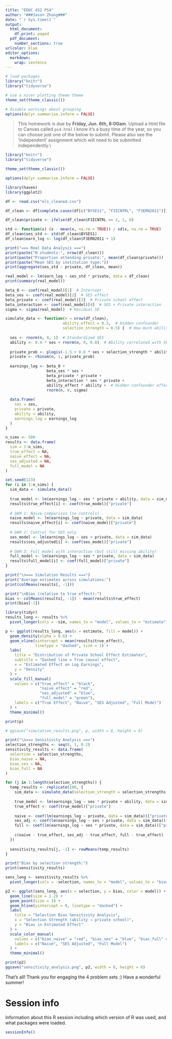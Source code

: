 ```yaml
---
title: "EDUC 452 PS4"
author: "###Jason Zhang###"
date: "`r Sys.time()`"
output:
  html_document:
    df_print: paged
  pdf_document:
    number_sections: true
urlcolor: blue
editor_options: 
  markdown: 
    wrap: sentence
---
```


```r
# load packages
library("knitr")
library("tidyverse")

# use a nicer plotting theme theme
theme_set(theme_classic())

# disable warnings about grouping
options(dplyr.summarise.inform = FALSE)
```

> This homework is due by **Friday, Jun. 6th, 8:00am**.
> Upload a html file to Canvas called `ps4.html` I know it’s a busy time of the year, so you can choose just one of the below to submit.
> Please also see the ‘independent’ assignment which will need to be submitted independently.\\

```r
library("knitr")
library("tidyverse")

theme_set(theme_classic())

options(dplyr.summarise.inform = FALSE)

library(haven)
library(ggplot2)

df <- read.csv("els_cleaned.csv")

df_clean <- df[complete.cases(df[c("BYSES1", "F3ICNTRL", "F3ERN2011")]), ]

df_clean$private <- ifelse(df_clean$F3ICNTRL == 2, 1, 0)

std <- function(x) (x - mean(x, na.rm = TRUE)) / sd(x, na.rm = TRUE)
df_clean$ses_std <- std(df_clean$BYSES1)
df_clean$earn_log <- log(df_clean$F3ERN2011 + 1)

print("=== Real Data Analysis ===")
print(paste("N students:", nrow(df_clean)))
print(paste("Proportion attending private:", mean(df_clean$private)))
print(paste("Mean SES by institution type:"))
print(aggregate(ses_std ~ private, df_clean, mean))

real_model <- lm(earn_log ~ ses_std * private, data = df_clean)
print(summary(real_model))

beta_0 <- coef(real_model)[1]  # Intercept
beta_ses <- coef(real_model)[2]  # SES effect
beta_private <- coef(real_model)[3]  # Private school effect
beta_interaction <- coef(real_model)[4]  # SES × Private interaction
sigma <- sigma(real_model)  # Residual SD

simulate_data <- function(n = nrow(df_clean), 
                         ability_effect = 0.3,  # Hidden confounder
                         selection_strength = 0.5) {  # How much ability affects school choice
  
  ses <- rnorm(n, 0, 1)  # Standardized SES
  ability <- 0.4 * ses + rnorm(n, 0, 0.8)  # Ability correlated with SES
  
  private_prob <- plogis(-1.5 + 0.8 * ses + selection_strength * ability)
  private <- rbinom(n, 1, private_prob)
  
  earnings_log <- beta_0 + 
                  beta_ses * ses + 
                  beta_private * private + 
                  beta_interaction * ses * private +
                  ability_effect * ability +  # Hidden confounder effect
                  rnorm(n, 0, sigma)
  
  data.frame(
    ses = ses,
    private = private,
    ability = ability,
    earnings_log = earnings_log
  )
}

n_sims <- 500
results <- data.frame(
  sim = 1:n_sims,
  true_effect = NA,
  naive_effect = NA,
  ses_adjusted = NA,
  full_model = NA
)

set.seed(123)
for (i in 1:n_sims) {
  sim_data <- simulate_data()
  
  true_model <- lm(earnings_log ~ ses * private + ability, data = sim_data)
  results$true_effect[i] <- coef(true_model)["private"]
  
  # DAM 1: Naive comparison (no controls)
  naive_model <- lm(earnings_log ~ private, data = sim_data)
  results$naive_effect[i] <- coef(naive_model)["private"]
  
  # DAM 2: Control for SES only
  ses_model <- lm(earnings_log ~ ses + private, data = sim_data)
  results$ses_adjusted[i] <- coef(ses_model)["private"]
  
  # DAM 3: Full model with interaction (but still missing ability)
  full_model <- lm(earnings_log ~ ses * private, data = sim_data)
  results$full_model[i] <- coef(full_model)["private"]
}

print("\n=== Simulation Results ===")
print("Average estimates across simulations:")
print(colMeans(results[, -1]))

print("\nBias (relative to true effect):")
bias <- colMeans(results[, -1]) - mean(results$true_effect)
print(bias[-1])

library(tidyr)
results_long <- results %>%
  pivot_longer(cols = -sim, names_to = "model", values_to = "estimate")

p <- ggplot(results_long, aes(x = estimate, fill = model)) +
  geom_density(alpha = 0.6) +
  geom_vline(xintercept = mean(results$true_effect), 
             linetype = "dashed", size = 1) +
  labs(
    title = "Distribution of Private School Effect Estimates",
    subtitle = "Dashed line = True causal effect",
    x = "Estimated Effect on Log Earnings",
    y = "Density"
  ) +
  scale_fill_manual(
    values = c("true_effect" = "black", 
               "naive_effect" = "red", 
               "ses_adjusted" = "blue", 
               "full_model" = "green"),
    labels = c("True Effect", "Naive", "SES Adjusted", "Full Model")
  ) +
  theme_minimal()

print(p)

# ggsave("simulation_results.png", p, width = 8, height = 6)

print("\n=== Sensitivity Analysis ===")
selection_strengths <- seq(0, 1, 0.2)
sensitivity_results <- data.frame(
  selection = selection_strengths,
  bias_naive = NA,
  bias_ses = NA,
  bias_full = NA
)

for (j in 1:length(selection_strengths)) {
  temp_results <- replicate(100, {
    sim_data <- simulate_data(selection_strength = selection_strengths[j])
    
    true_model <- lm(earnings_log ~ ses * private + ability, data = sim_data)
    true_effect <- coef(true_model)["private"]
    
    naive <- coef(lm(earnings_log ~ private, data = sim_data))["private"]
    ses_adj <- coef(lm(earnings_log ~ ses + private, data = sim_data))["private"]
    full <- coef(lm(earnings_log ~ ses * private, data = sim_data))["private"]
    
    c(naive - true_effect, ses_adj - true_effect, full - true_effect)
  })
  
  sensitivity_results[j, -1] <- rowMeans(temp_results)
}

print("Bias by selection strength:")
print(sensitivity_results)

sens_long <- sensitivity_results %>%
  pivot_longer(cols = -selection, names_to = "model", values_to = "bias")

p2 <- ggplot(sens_long, aes(x = selection, y = bias, color = model)) +
  geom_line(size = 1.2) +
  geom_point(size = 3) +
  geom_hline(yintercept = 0, linetype = "dashed") +
  labs(
    title = "Selection Bias Sensitivity Analysis",
    x = "Selection Strength (ability → private school)",
    y = "Bias in Estimated Effect"
  ) +
  scale_color_manual(
    values = c("bias_naive" = "red", "bias_ses" = "blue", "bias_full" = "green"),
    labels = c("Naive", "SES Adjusted", "Full Model")
  ) +
  theme_minimal()

print(p2)
ggsave("sensitivity_analysis.png", p2, width = 8, height = 6)
```

That's all!
Thank you for engaging the 4 problem sets :) Have a wonderful summer!

# Session info

Information about this R session including which version of R was used, and what packages were loaded.

```r
sessionInfo()
```
